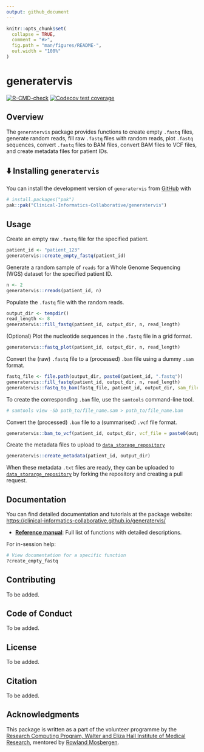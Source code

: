 ```yaml
---
output: github_document
---
```


<!-- README.md is generated from README.Rmd. Please edit that file -->

```r
knitr::opts_chunk$set(
  collapse = TRUE,
  comment = "#>",
  fig.path = "man/figures/README-",
  out.width = "100%"
)
```

# generatervis

<!-- badges: start -->

[![R-CMD-check](https://github.com/Clinical-Informatics-Collaborative/generatervis/actions/workflows/R-CMD-check.yaml/badge.svg)](https://github.com/Clinical-Informatics-Collaborative/generatervis/actions/workflows/R-CMD-check.yaml) [![Codecov test coverage](https://codecov.io/gh/Clinical-Informatics-Collaborative/generatervis/graph/badge.svg)](https://app.codecov.io/gh/Clinical-Informatics-Collaborative/generatervis)

<!-- badges: end -->

## Overview

The `generatervis` package provides functions to create empty `.fastq`
files, generate random reads, fill raw `.fastq` files with random reads,
plot `.fastq` sequences, convert `.fastq` files to BAM files, convert
BAM files to VCF files, and create metadata files for patient IDs.

## ⬇️ Installing `generatervis`

You can install the development version of `generatervis` from [GitHub](https://github.com/) with

```r
# install.packages("pak")  
pak::pak("Clinical-Informatics-Collaborative/generatervis")  
```  

## Usage

Create an empty raw `.fastq` file for the specified patient.

```r
patient_id <- "patient_123"
generatervis::create_empty_fastq(patient_id)
```

Generate a random sample of `reads` for a Whole Genome Sequencing (WGS) dataset for the specified patient ID.

``` r
n <- 2
generatervis::rreads(patient_id, n)
```

Populate the `.fastq` file with the random reads.

``` r 
output_dir <- tempdir()
read_length <- 8
generatervis::fill_fastq(patient_id, output_dir, n, read_length)
```

(Optional) Plot the nucleotide sequences in the `.fastq` file in a grid format.

``` r
generatervis::fastq_plot(patient_id, output_dir, n, read_length)
```

Convert the (raw) `.fastq` file to a (processed) `.bam` file using a dummy `.sam` format.

``` r
fastq_file <- file.path(output_dir, paste0(patient_id, ".fastq"))
generatervis::fill_fastq(patient_id, output_dir, n, read_length)
generatervis::fastq_to_bam(fastq_file, patient_id, output_dir, sam_file = paste0(output_dir, "/", patient_id, ".sam"), reference = "chr1")
```

To create the corresponding `.bam` file, use the `samtools` command-line
tool.

``` bash
# samtools view -Sb path_to/file_name.sam > path_to/file_name.bam
```

Convert the (processed) `.bam` file to a (summarised) `.vcf` file format.

``` r
generatervis::bam_to_vcf(patient_id, output_dir, vcf_file = paste0(output_dir, "/", patient_id, ".vcf"))
```

Create the metadata files to upload to [`data_storage_repository`](https://github.com/Clinical-Informatics-Collaborative/data_storage_portal)

``` r
generatervis::create_metadata(patient_id, output_dir)
```

When these metadata `.txt` files are ready, they can be uploaded to
[`data_storarge_repository`](https://github.com/Clinical-Informatics-Collaborative/data_storage_portal)
by forking the repository and creating a pull request.

## Documentation

You can find detailed documentation and tutorials at the package website:
[https://clinical-informatics-collaborative.github.io/generatervis/](https://clinical-informatics-collaborative.github.io/generatervis/)

* **[Reference manual](https://clinical-informatics-collaborative.github.io/generatervis/)**: Full list of functions with detailed descriptions.

For in-session help:

```r
# View documentation for a specific function
?create_empty_fastq
```

## Contributing

To be added.

## Code of Conduct

To be added.

## License

To be added.

## Citation

To be added.

## Acknowledgments

This package is written as a part of the volunteer programme by the [Research Computing Program, Walter and Eliza Hall Institute of Medical Research](https://wehi-researchcomputing.github.io/), mentored by [Rowland Mosbergen](https://github.com/rowlandm).
